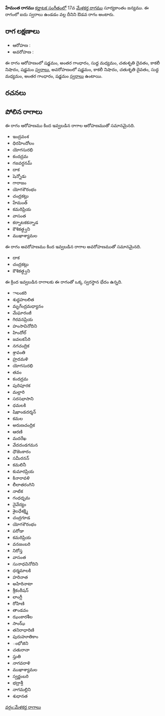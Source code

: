{{Infobox ragam
	| name          	= హేమంత
	| synonym	    	= 
	| mela          	= 
	| chakra        	= 
	| janaka        	= 
	| type          	= ఔడవ
	| arohanam      	= {{svaraC|S|G3|M1|D2|N3|S'}} 
	| avarohanam    	= {{svaraC|S'|N3|D2|M1|G3|S}}
	| jeeva         	=
	| chhaya        	=
	| nyasa         	=
	| vishesha      	= 
	| equivalent  		= 
}}
{{కర్ణాటక సంగీత రాగాలు}}
'''హేమంత రాగము''' [[కర్ణాటక సంగీతం]]లో 17వ [[మేళకర్త రాగము]] సూర్యకాంతం జన్యము.  ఈ రాగంలో ఐదు స్వరాలు ఉండడం వల్ల దీనిని ఔడవ రాగం అంటారు.


==రాగ లక్షణాలు==


* ఆరోహణ : {{svaraC|S|G3|M1|D2|N3|S'}} 
* అవరోహణ : {{svaraC|S'|N3|D2|M1|G3|S}}

ఈ రాగం ఆరోహణంలో షడ్జమం, అంతర గాంధారం, సుద్ద మధ్యమం, చతుశృతి దైవతం, కాకలీ నిషాదం, షడ్జమం [[స్వరాలు]], అవరోహణంలో షడ్జమం, కాకలీ నిషాదం, చతుశృతి దైవతం, సుద్ద మధ్యమం, అంతర గాంధారం, షడ్జమం [[స్వరాలు]] ఉంటాయి.

==రచనలు==



==పోలిన రాగాలు==
ఈ రాగం ఆరోహణము కింద ఇవ్వబడిన రాగాల ఆరోహణముతో సమానమైనది.
* ఇంద్రవంశ
* ధిరహిందోలం
* యోగసురభి
* కందద్రమ
* గజవర్ధనమ్
* దాక
* షెన్నోడు
* గారాజం
* యోగశౌరంభం
* చంద్రకట్లు
* హేమంత్
* కమరిప్రియ
* వాసంత
* కర్నాటకకన్నాడ
* కౌశికత్ధ్వని
* ముఖాశ్యామల

ఈ రాగం అవరోహణము కింద ఇవ్వబడిన రాగాల అవరోహణముతో సమానమైనది.
* దాక
* చంద్రకట్లు
* కౌశికత్ధ్వని

ఈ క్రింద ఇవ్వబడిన రాగాలకు ఈ రాగంతో ఒక్క స్వరస్థాన భేదం ఉన్నది.
* ాలంకరి
* శుద్దహలలిత
* మృగేంద్రమధ్యానం
* మేఘారంజీ
* గిరవనప్రియ
* హంసావినోదిని
* హిందోల్
* జవలకసేరి
* నగచంద్రిక
* శ్రావంతి
* హ్రదమళి
* యోగసురభి
* తవం
* కందద్రమ
* పురిపూరక
* మల్లారి
* సరసభాసాని
* ధమలకి
* షిఖాండదర్శన్
* కమల
* అరుణచంద్రిక
* ఆరణి
* మదరేఖ
* వేదదండగమన
* ధౌజెంకారం
* సమీరనన్
* కమలినీ
* కుమారప్రియ
* కినారావళి
* లీలాతరంగిని
* నాటిక
* గంధధృమ
* నైవేద్యం
* శైలధేశక్ష్మి
* చంద్రగూడ
* యోగశౌరంభం
* పరోడా
* కమరిప్రియ
* వనజంబరి
* నిరోస్త
* వాసంత
* సునాధవినోదిని
* ధర్మమాలకి
* హరినాత
* అహిరినాటా
* శ్రీకంఠీషన్
* లాంగ్లీ
* రోహిణి
* తాండవం
* ఝంకారశీల
* సాంఝ్
* తనిరాధారిణి
* పురుహూతికాం
* ంభోజిని
* చతురానా
* స్తుతి
* నాగవరాళి
* ముఖాశ్యామల
* స్వర్ణంబరి
* భద్రాశ్రీ
* నాగమల్లిని
* శుధానత



[[వర్గం:మేళకర్త రాగాలు]]